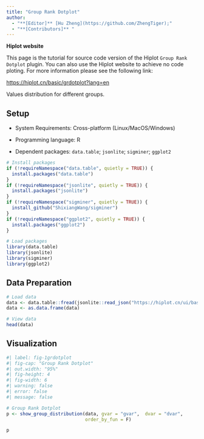 ```yaml
---
title: "Group Rank Dotplot"
author:
  - "**[Editor]** [Hu Zheng](https://github.com/ZhengTiger);"
  - "**[Contributors]** "
---
```


::: callout-note
**Hiplot website**

This page is the tutorial for source code version of the Hiplot `Group Rank Dotplot` plugin. You can also use the Hiplot website to achieve no code ploting. For more information please see the following link:

<https://hiplot.cn/basic/grdotplot?lang=en>
:::

Values distribution for different groups.

## Setup

-   System Requirements: Cross-platform (Linux/MacOS/Windows)

-   Programming language: R

-   Dependent packages: `data.table`; `jsonlite`; `sigminer`; `ggplot2`

```r
# Install packages
if (!requireNamespace("data.table", quietly = TRUE)) {
  install.packages("data.table")
}
if (!requireNamespace("jsonlite", quietly = TRUE)) {
  install.packages("jsonlite")
}
if (!requireNamespace("sigminer", quietly = TRUE)) {
  install_github("ShixiangWang/sigminer")
}
if (!requireNamespace("ggplot2", quietly = TRUE)) {
  install.packages("ggplot2")
}

# Load packages
library(data.table)
library(jsonlite)
library(sigminer)
library(ggplot2)
```

## Data Preparation

```r
# Load data
data <- data.table::fread(jsonlite::read_json("https://hiplot.cn/ui/basic/grdotplot/data.json")$exampleData$textarea[[1]])
data <- as.data.frame(data)

# View data
head(data)
```

## Visualization

```r
#| label: fig-1grdotplot
#| fig-cap: "Group Rank Dotplot"
#| out.width: "95%"
#| fig-height: 4
#| fig-width: 6
#| warning: false
#| error: false
#| message: false

# Group Rank Dotplot
p <- show_group_distribution(data, gvar = "gvar",  dvar = "dvar", 
                             order_by_fun = F)

p
```



